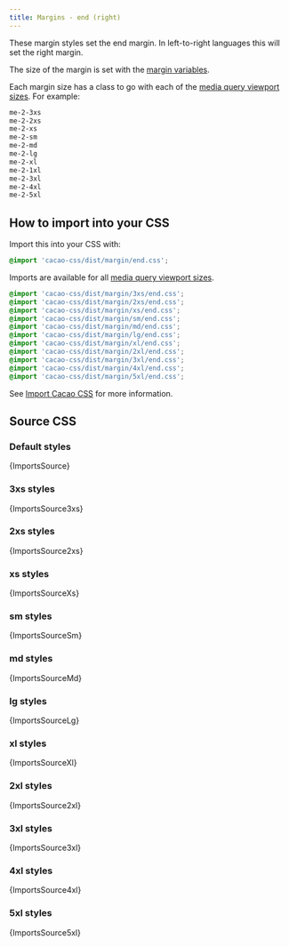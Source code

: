 ```yaml
---
title: Margins - end (right)
---
```


These margin styles set the end margin. In left-to-right languages this will set the right margin.

The size of the margin is set with the [margin variables](/styles/margin/variables).

Each margin size has a class to go with each of the [media query viewport sizes](/styles/media#viewport-media-queries). For example:

```css
me-2-3xs
me-2-2xs
me-2-xs
me-2-sm
me-2-md
me-2-lg
me-2-xl
me-2-1xl
me-2-3xl
me-2-4xl
me-2-5xl
```


## How to import into your CSS

Import this into your CSS with:

```css
@import 'cacao-css/dist/margin/end.css';
```

Imports are available for all [media query viewport sizes](/styles/media#viewport-media-queries).

```css
@import 'cacao-css/dist/margin/3xs/end.css';
@import 'cacao-css/dist/margin/2xs/end.css';
@import 'cacao-css/dist/margin/xs/end.css';
@import 'cacao-css/dist/margin/sm/end.css';
@import 'cacao-css/dist/margin/md/end.css';
@import 'cacao-css/dist/margin/lg/end.css';
@import 'cacao-css/dist/margin/xl/end.css';
@import 'cacao-css/dist/margin/2xl/end.css';
@import 'cacao-css/dist/margin/3xl/end.css';
@import 'cacao-css/dist/margin/4xl/end.css';
@import 'cacao-css/dist/margin/5xl/end.css';
```

See [Import Cacao CSS](/import) for more information.

## Source CSS

<!-- markdownlint-disable -->

### Default styles

<CodeBlock language="css" title="margin/end.css">{ImportsSource}</CodeBlock>

### 3xs styles

<CodeBlock language="css" title="margin/3xs/end.css">{ImportsSource3xs}</CodeBlock>

### 2xs styles

<CodeBlock language="css" title="margin/2xs/end.css">{ImportsSource2xs}</CodeBlock>

### xs styles

<CodeBlock language="css" title="margin/xs/end.css">{ImportsSourceXs}</CodeBlock>

### sm styles

<CodeBlock language="css" title="margin/sm/end.css">{ImportsSourceSm}</CodeBlock>

### md styles

<CodeBlock language="css" title="margin/md/end.css">{ImportsSourceMd}</CodeBlock>

### lg styles

<CodeBlock language="css" title="margin/lg/end.css">{ImportsSourceLg}</CodeBlock>

### xl styles

<CodeBlock language="css" title="margin/xl/end.css">{ImportsSourceXl}</CodeBlock>

### 2xl styles

<CodeBlock language="css" title="margin/2xl/end.css">{ImportsSource2xl}</CodeBlock>

### 3xl styles

<CodeBlock language="css" title="margin/3xl/end.css">{ImportsSource3xl}</CodeBlock>

### 4xl styles

<CodeBlock language="css" title="margin/4xl/end.css">{ImportsSource4xl}</CodeBlock>

### 5xl styles

<CodeBlock language="css" title="margin/5xl/end.css">{ImportsSource5xl}</CodeBlock>
